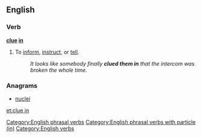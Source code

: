 ==English==

===Verb===
'''[[clue]] [[in]]'''

# {{idiomatic}} To [[inform]], [[instruct]], or [[tell]].
#: ''It looks like somebody finally '''clued them in''' that the intercom was broken the whole time.''

===Anagrams===
* [[nuclei#English|nuclei]]

[[Category:English phrasal verbs]]
[[Category:English phrasal verbs with particle (in)]]
[[Category:English verbs]]

[[et:clue in]]